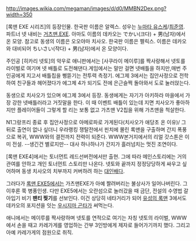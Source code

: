 http://images.wikia.com/megaman/images/d/d0/MMBN2Dex.png?width=350

[록맨 EXE 시리즈]의 등장인물. 한국판 이름은 알렉스. 성우는 [[누마타 유스케]]/[[최준영]]. 파트너 넷 내비는 [[거츠맨.EXE]]. 아마도 이름의 데카오는 でかい(크다) + 男(남자)에서 온 모양. 참고로 동생의 이름은 오오야마 치사오. 한국판 이름은 펠릭스. 이름은 데카오와 대비되어 ちいさい(작다) + 男(남자)에서 온 모양이다.

주인공 [히카리 넷토]의 악우로 애니판에서는 [사쿠라이 메이루]를 짝사랑해서 넷토를 라이벌로 여기며 넷 배틀로 도전해댄다.게임에서는 말만 걸면 넷배틀을 하지만,매번 주인공에게 지고서 배틀칩을 삥뜯기는 전투력 측정기. 에그제 3에서는 집안사정으로 전학하여 친구들과 헤어졌다가 에그제 4가 되기도 전에 은근슬쩍 돌아와서 도로 눌러앉는다.

동생으로 치사오가 있으며 에그제 3에서 등장. 동생에게는 자기가 아키하라 마을에서 가장 강한 넷배틀러라고 거짓말을 한다. 이 때 이벤트 배틀이 있는데 지면 치사오가 좋아하지만 플레이어들이 그렇게 할 리는 보통 없고 가츠맨 V2칩을 위해 가츠맨을 척살한다. 

N1그랑프리 종료 후 집안사정으로 아메로파로 가게된다(치사오가 애당초 온 이유)/ 그 뒤로 출연이 없나 싶더니 우라랭킹 쟁탈전에서 핀치에 몰린 록맨을 구출하며 간지 폭풍으로 복귀, WWW와의 결전까지 전력이 되준다. WWW본거지에서의 리얼 갓스톤은 이미 전설. --생긴건 별로지만-- 대사 하나하나가 간지가 흘러넘치는 멋진 조연이다.

[록맨 EXE4]에서는 토너먼트 레드선버전에서만 출현. 그에 따라 메인스토리에는 거의 관여를 안하고 개인 토너먼트 스토리만 나온다. 넷토와 끝까지 정정당당하게 싸우고 싶어하며 동생 치사오의 치부까지 커버하려 하는 [[대인배]]다.

그러다가 [[록맨 EXE5]]에서는 가츠맨EXE가 아예 짤려버리는 불상사가 일어나버린다. 그 이후론 쭉 병풍인생. 다만 EXE5에서는 오란섬으로 놀러갔을 때 금단, 전설의 수영법 갈아입기 비기 '''팬티 찢기'''를 선보인다. 이건 상당히 네타거리가 되어 [[유성의 록맨]] 3에서도 데카오의 포지션을 잇는 [[우시지마 곤타]]가 써먹는다.

애니에서는 메이루를 짝사랑하며 넷토를 연적으로 여기는 자칭 넷토의 라이벌, WWW에서 손을 때고 카레가게를 영업하는 간부 3인방에게 제자로 들어가기까지 했다. 그리고 아예 카레가게의 점원으로 취직.

